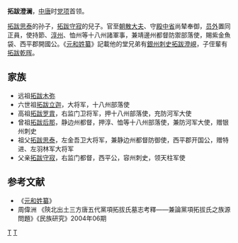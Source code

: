 '''拓跋澄澜'''，[[中唐|中唐]]时[[党项|党项]]首领。

[[拓跋思泰|拓跋思泰]]的孙子，[[拓跋守寂|拓跋守寂]]的兒子。官至[[朝散大夫|朝散大夫]]、守[[殿中省|殿中省]]尚辇奉御，[[员外|员外]]置同正員，使持節、[[淳州|淳州]]、恤州等十八州諸軍事，兼靖邊州都督防禦部落使，賜紫金魚袋、西平郡開國公。《[[元和姓纂|元和姓纂]]》記載他的堂兄弟有[[銀州|銀州]][[刺史|刺史]][[拓跋澄峴|拓跋澄峴]]，子侄輩有[[拓跋乾晖|拓跋乾晖]]。 

==家族==
*远祖[[拓跋木弥|拓跋木弥]]
*六世祖[[拓跋立迦|拓跋立迦]]，大将军，十八州部落使
*高祖[[拓跋罗胄|拓跋罗胄]]，右监门卫将军，押十八州部落使，充防河军大使
*曾祖[[拓跋后那|拓跋后那]]，静边州都督，押淳、恤等十八州部落使，兼防河军大使，赠银州刺史
*祖父[[拓跋思泰|拓跋思泰]]，左金吾卫大将军，兼静边州都督防御使，西平郡开国公，赠特进、左羽林军大将军
*父亲[[拓跋守寂|拓跋守寂]]，右监门都督，西平公，容州刺史，领天柱军使

==参考文献==
*《[[元和姓纂|元和姓纂]]》
*周偉洲 《陝北出土三方唐五代黨項拓拔氏墓志考釋——兼論黨項拓拔氏之族源問題》《民族研究》2004年06期

[[Category:唐朝军事人物|T]]
[[Category:西夏|T]]